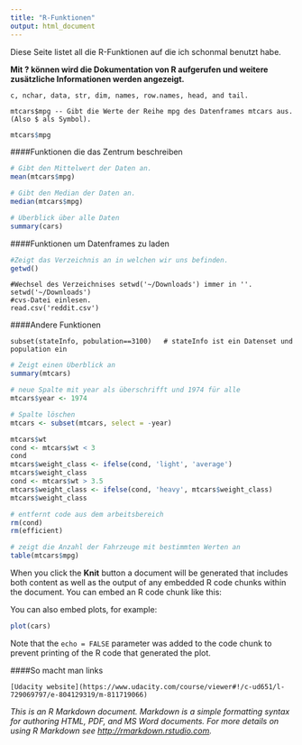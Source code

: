 ```yaml
---
title: "R-Funktionen"
output: html_document
---
```


Diese Seite listet all die R-Funktionen auf die ich schonmal benutzt habe.

**Mit ? können wird die Dokumentation von R aufgerufen und weitere zusätzliche Informationen werden angezeigt.**

```
c, nchar, data, str, dim, names, row.names, head, and tail.
```
```
mtcars$mpg -- Gibt die Werte der Reihe mpg des Datenframes mtcars aus. (Also $ als Symbol).
```
```r
mtcars$mpg
```

####Funktionen die das Zentrum beschreiben
```r
# Gibt den Mittelwert der Daten an.
mean(mtcars$mpg)  
```
```r
# Gibt den Median der Daten an.
median(mtcars$mpg)
```
```r
# Überblick über alle Daten
summary(cars)
```
####Funktionen um Datenframes zu laden
```r
#Zeigt das Verzeichnis an in welchen wir uns befinden.
getwd() 
``` 
```
#Wechsel des Verzeichnises setwd('~/Downloads') immer in ''.
setwd('~/Downloads') 
#cvs-Datei einlesen.
read.csv('reddit.csv')
```
####Andere Funktionen


```
subset(stateInfo, pobulation==3100)   # stateInfo ist ein Datenset und population ein
```

```r
# Zeigt einen Überblick an
summary(mtcars)
```

```r
# neue Spalte mit year als überschrifft und 1974 für alle
mtcars$year <- 1974    
```

```r
# Spalte löschen
mtcars <- subset(mtcars, select = -year)
```

```r
mtcars$wt
cond <- mtcars$wt < 3
cond
mtcars$weight_class <- ifelse(cond, 'light', 'average')
mtcars$weight_class
cond <- mtcars$wt > 3.5
mtcars$weight_class <- ifelse(cond, 'heavy', mtcars$weight_class)
mtcars$weight_class
```

```r
# entfernt code aus dem arbeitsbereich
rm(cond)
rm(efficient)
```

```r
# zeigt die Anzahl der Fahrzeuge mit bestimmten Werten an
table(mtcars$mpg)
```



When you click the **Knit** button a document will be generated that includes both content as well as the output of any embedded R code chunks within the document. You can embed an R code chunk like this:



You can also embed plots, for example:

```r
plot(cars)
```

Note that the `echo = FALSE` parameter was added to the code chunk to prevent printing of the R code that generated the plot.


####So macht man links
```
[Udacity website](https://www.udacity.com/course/viewer#!/c-ud651/l-729069797/e-804129319/m-811719066)
```
*This is an R Markdown document. Markdown is a simple formatting syntax for authoring HTML, PDF, and MS Word documents. For more details on using R Markdown see <http://rmarkdown.rstudio.com>.*